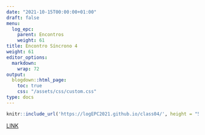 ```yaml
---
date: "2021-10-15T00:00:00+01:00"
draft: false
menu:
  log_epc:
    parent: Encontros
    weight: 61
title: Encontro Síncrono 4
weight: 61
editor_options: 
  markdown: 
    wrap: 72
output: 
  blogdown::html_page:
    toc: true
    css: "/assets/css/custom.css"
type: docs
---
```



```r
knitr::include_url('https://logEPC2021.github.io/class04/', height = "500px")
```

[LINK](https://logEPC2021.github.io/class04/)



